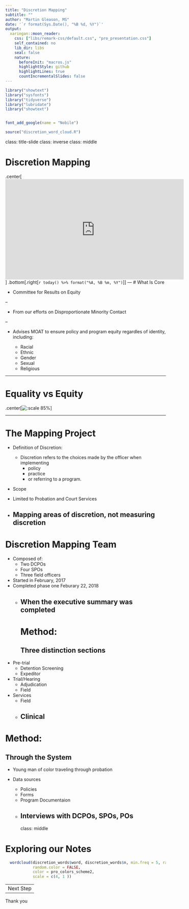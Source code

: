 ```yaml
---
title: "Discretion Mapping"
subtitle: ""
author: "Martin Gleason, MS"
date: '`r format(Sys.Date(), "%B %d, %Y")`'
output:
  xaringan::moon_reader:
    css: ["libs/remark-css/default.css", "pro_presentation.css"]
    self_contained: no
    lib_dir: libs
    seal: false
    nature:
      beforeInit: "macros.js"
      highlightStyle: github
      highlightLines: true
      countIncrementalSlides: false
---
```

```r
library("showtext")
library("sysfonts")
library("tidyverse")
library("lubridate")
library("showtext")


font_add_google(name = "Nobile")

source("discretion_word_cloud.R")
```
class: title-slide
class: inverse
class: middle

# Discretion Mapping
.center[<iframe width="560" height="315" src="https://www.youtube.com/embed/lJJT00wqlOo" frameborder="0" allow="autoplay; encrypted-media" allowfullscreen></iframe>]
.bottom[.right[`r today() %>% format("%A, %B %m, %Y")`]]
---
# What Is Core

* Committee for Results on Equity

--

* From our efforts on Disproportionate Minority Contact


--

* Advises MOAT to ensure policy and program equity regardles of identity, including:

  + Racial
  + Ethnic
  + Gender
  + Sexual
  + Religious
  
---

# Equality vs Equity

.center[![:scale 85%](img/EqualityEquity.png)]

---

# The Mapping Project

* Definition of Discretion: 
  + Discretion refers to the choices made by the officer when implementing
    - policy
    - practice
    - or referring to a program. 

* Scope

 + Limited to Probation and Court Services
 
 + Mapping areas of discretion, not measuring discretion
---

# Discretion Mapping Team
* Composed of:
  + Two DCPOs
  + Four SPOs
  + Three field officers
  
* Started in February, 2017
* Completed phase one Feburary 22, 2018
  + When the executive summary was completed
---
# Method: 
## Three distinction sections

* Pre-trial
  + Detention Screening
  + Expeditor

* Trial/Hearing
  + Adjudication
  + Field
  
* Services
  + Field
  + Clinical
---

# Method: 
## Through the System

* Young man of color traveling through probation

* Data sources
  + Policies
  + Forms
  + Program Documentaion
  + Interviews with DCPOs, SPOs, POs
---
class: middle

# Exploring our Notes
```r

  wordcloud(discretion_words$word, discretion_words$n, min.freq = 5, random.order = FALSE,
            random.color = FALSE, 
            color = pro_colors_scheme2,
            scale = c(4, 1 ))
```
---
Next Step
---
Thank you
